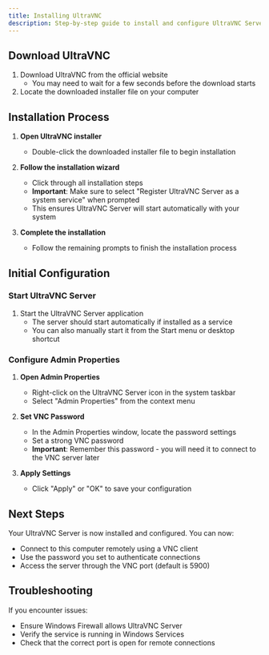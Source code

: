 ```yaml
---
title: Installing UltraVNC
description: Step-by-step guide to install and configure UltraVNC Server on your target system.
---
```


## Download UltraVNC

1. Download UltraVNC from the official website
   - You may need to wait for a few seconds before the download starts
2. Locate the downloaded installer file on your computer

## Installation Process

1. **Open UltraVNC installer**
   - Double-click the downloaded installer file to begin installation

2. **Follow the installation wizard**
   - Click through all installation steps
   - **Important**: Make sure to select "Register UltraVNC Server as a system service" when prompted
   - This ensures UltraVNC Server will start automatically with your system

3. **Complete the installation**
   - Follow the remaining prompts to finish the installation process

## Initial Configuration

### Start UltraVNC Server

1. Start the UltraVNC Server application
   - The server should start automatically if installed as a service
   - You can also manually start it from the Start menu or desktop shortcut

### Configure Admin Properties

1. **Open Admin Properties**
   - Right-click on the UltraVNC Server icon in the system taskbar
   - Select "Admin Properties" from the context menu

2. **Set VNC Password**
   - In the Admin Properties window, locate the password settings
   - Set a strong VNC password
   - **Important**: Remember this password - you will need it to connect to the VNC server later

3. **Apply Settings**
   - Click "Apply" or "OK" to save your configuration

## Next Steps

Your UltraVNC Server is now installed and configured. You can now:
- Connect to this computer remotely using a VNC client
- Use the password you set to authenticate connections
- Access the server through the VNC port (default is 5900)

## Troubleshooting

If you encounter issues:
- Ensure Windows Firewall allows UltraVNC Server
- Verify the service is running in Windows Services
- Check that the correct port is open for remote connections
